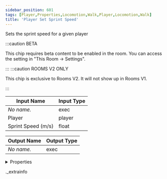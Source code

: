 ```yaml
---
sidebar_position: 601
tags: [Player,Properties,Locomotion,Walk,Player,Locomotion,Walk]
title: 'Player Set Sprint Speed'
---
```


Sets the sprint speed for a given player

:::caution BETA

This chip requires beta content to be enabled in the room. You can access the setting in "This Room -> Settings".

:::
:::caution ROOMS V2 ONLY

This chip is exclusive to Rooms V2. It will not show up in Rooms V1.

:::


<IChip uuid="23e9efca-876b-4a5f-b813-770b9e77fbd4" />

| Input Name | Input Type |
|-----------|-----------|
| *No name.* | exec |
| Player | player |
| Sprint Speed (m/s) | float |

| Output Name | Output Type |
|-----------|-----------|
| *No name.* | exec |


<details>
  <summary>Properties</summary>
  <div>
    <div>
    <table>
      <thead>
        <tr>
          <th>Room availability:</th>
          <th>Rooms V2 only</th>
        </tr>
        <tr>
          <th>Is beta required?</th>
          <th>Yes</th>
        </tr>
        <tr>
          <th>Is this chip a trolling risk?</th>
          <th>No</th>
        </tr>
        <tr>
          <th>Is this chip a role assignment risk?</th>
          <th>No</th>
        </tr>
        <tr>
          <th>Chip UUID</th>
          <th>23e9efca-876b-4a5f-b813-770b9e77fbd4</th>
        </tr>
      </thead>
    </table>
    </div>
  </div>
</details>

._extrainfo
